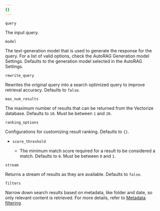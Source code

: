 ```yaml
---
{}
---
```



`query` <Type text="string" /> <MetaInfo text="required" />

The input query.

`model` <Type text="string" /> <MetaInfo text="optional" />

The text-generation model that is used to generate the response for the query. For a list of valid options, check the AutoRAG Generation model Settings. Defaults to the generation model selected in the AutoRAG Settings.

`rewrite_query` <Type text="boolean" /> <MetaInfo text="optional" />

Rewrites the original query into a search optimized query to improve retrieval accuracy. Defaults to `false`.

`max_num_results` <Type text="number" /> <MetaInfo text="optional" />

The maximum number of results that can be returned from the Vectorize database. Defaults to `10`. Must be between `1` and `20`.

`ranking_options` <Type text="object" /> <MetaInfo text="optional" />

Configurations for customizing result ranking. Defaults to `{}`.

- `score_threshold` <Type text="number" /> <MetaInfo text="optional" />
  - The minimum match score required for a result to be considered a match. Defaults to `0`. Must be between `0` and `1`.

`stream` <Type text="boolean" /> <MetaInfo text="optional" />

Returns a stream of results as they are available. Defaults to `false`.

`filters` <Type text="object" /> <MetaInfo text="optional" />

Narrow down search results based on metadata, like folder and date, so only relevant content is retrieved. For more details, refer to [Metadata filtering](/autorag/configuration/metadata/).
